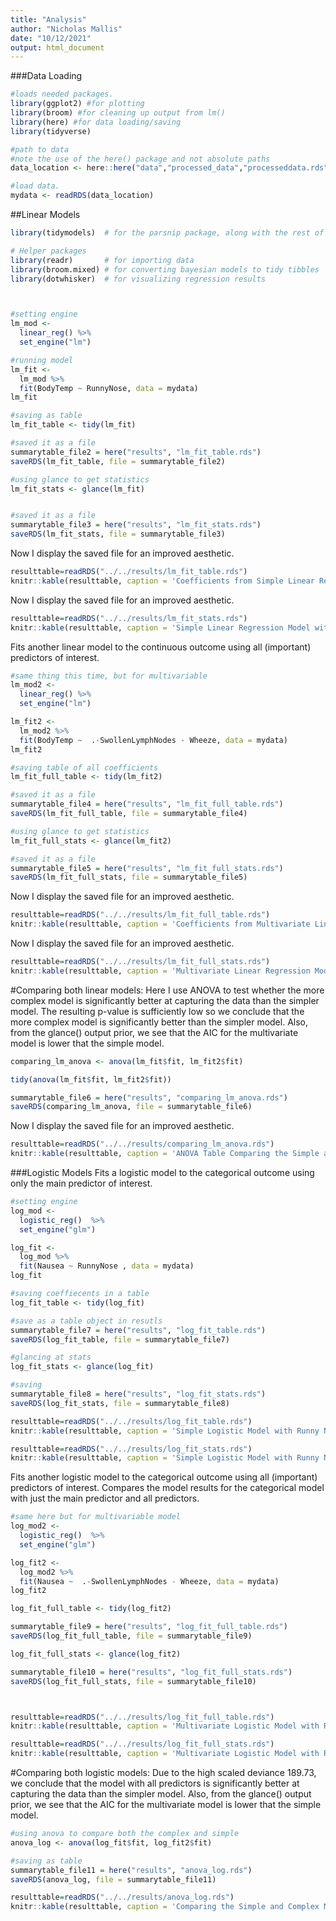 ```yaml
---
title: "Analysis"
author: "Nicholas Mallis"
date: "10/12/2021"
output: html_document
---
```


###Data Loading 
```r
#loads needed packages.
library(ggplot2) #for plotting
library(broom) #for cleaning up output from lm()
library(here) #for data loading/saving
library(tidyverse)

#path to data
#note the use of the here() package and not absolute paths
data_location <- here::here("data","processed_data","processeddata.rds")

#load data. 
mydata <- readRDS(data_location)

```

##Linear Models
```r
library(tidymodels)  # for the parsnip package, along with the rest of tidymodels

# Helper packages
library(readr)       # for importing data
library(broom.mixed) # for converting bayesian models to tidy tibbles
library(dotwhisker)  # for visualizing regression results



#setting engine
lm_mod <- 
  linear_reg() %>% 
  set_engine("lm")

#running model
lm_fit <- 
  lm_mod %>% 
  fit(BodyTemp ~ RunnyNose, data = mydata)
lm_fit

#saving as table
lm_fit_table <- tidy(lm_fit)

#saved it as a file
summarytable_file2 = here("results", "lm_fit_table.rds")
saveRDS(lm_fit_table, file = summarytable_file2)

#using glance to get statistics
lm_fit_stats <- glance(lm_fit)


#saved it as a file
summarytable_file3 = here("results", "lm_fit_stats.rds")
saveRDS(lm_fit_stats, file = summarytable_file3)


```

Now I  display the saved file for an improved aesthetic. 
```r

resulttable=readRDS("../../results/lm_fit_table.rds")
knitr::kable(resulttable, caption = 'Coefficients from Simple Linear Regression Model with Body Temperature as the outcome and Runny Nose as the predictor')
```


Now I  display the saved file for an improved aesthetic. 
```r

resulttable=readRDS("../../results/lm_fit_stats.rds")
knitr::kable(resulttable, caption = 'Simple Linear Regression Model with Body Temperature as the outcome and Runny Nose as the predictor')
```




Fits another linear model to the continuous outcome using all (important) predictors of interest.
```r

#same thing this time, but for multivariable
lm_mod2 <- 
  linear_reg() %>% 
  set_engine("lm")

lm_fit2 <- 
  lm_mod2 %>% 
  fit(BodyTemp ~  .-SwollenLymphNodes - Wheeze, data = mydata)
lm_fit2

#saving table of all coefficients
lm_fit_full_table <- tidy(lm_fit2)

#saved it as a file
summarytable_file4 = here("results", "lm_fit_full_table.rds")
saveRDS(lm_fit_full_table, file = summarytable_file4)

#using glance to get statistics
lm_fit_full_stats <- glance(lm_fit2)

#saved it as a file
summarytable_file5 = here("results", "lm_fit_full_stats.rds")
saveRDS(lm_fit_full_stats, file = summarytable_file5)

```



Now I  display the saved file for an improved aesthetic. 
```r

resulttable=readRDS("../../results/lm_fit_full_table.rds")
knitr::kable(resulttable, caption = 'Coefficients from Multivariate Linear Regression Model with Body Temperature as the outcome and Runny Nose and all other covariates as the predictors')
```


Now I  display the saved file for an improved aesthetic. 
```r

resulttable=readRDS("../../results/lm_fit_full_stats.rds")
knitr::kable(resulttable, caption = 'Multivariate Linear Regression Model with Body Temperature as the outcome and Runny Nose and all other covariates as the predictors')
```


#Comparing both linear models:
Here I use ANOVA to test whether the more complex model is significantly better at capturing the data than the simpler model. The resulting p-value is sufficiently low so we conclude that the more complex model is significantly better than the simpler model. Also, from the glance() output prior, we see that the AIC for the multivariate model is lower that the simple model.

```r

comparing_lm_anova <- anova(lm_fit$fit, lm_fit2$fit)

tidy(anova(lm_fit$fit, lm_fit2$fit))

summarytable_file6 = here("results", "comparing_lm_anova.rds")
saveRDS(comparing_lm_anova, file = summarytable_file6)
```

Now I  display the saved file for an improved aesthetic. 
```r

resulttable=readRDS("../../results/comparing_lm_anova.rds")
knitr::kable(resulttable, caption = 'ANOVA Table Comparing the Simple and Complex Models')
```


###Logistic Models
Fits a logistic model to the categorical outcome using only the main predictor of interest.

```r

#setting engine
log_mod <- 
  logistic_reg()  %>% 
  set_engine("glm")

log_fit <- 
  log_mod %>% 
  fit(Nausea ~ RunnyNose , data = mydata)
log_fit

#saving coeffiecents in a table
log_fit_table <- tidy(log_fit)

#save as a table object in resutls 
summarytable_file7 = here("results", "log_fit_table.rds")
saveRDS(log_fit_table, file = summarytable_file7)

#glancing at stats
log_fit_stats <- glance(log_fit)

#saving
summarytable_file8 = here("results", "log_fit_stats.rds")
saveRDS(log_fit_stats, file = summarytable_file8)

```


```r

resulttable=readRDS("../../results/log_fit_table.rds")
knitr::kable(resulttable, caption = 'Simple Logistic Model with Runny Nose as the Predictor and Nausea as the Outcome')
```


```r

resulttable=readRDS("../../results/log_fit_stats.rds")
knitr::kable(resulttable, caption = 'Simple Logistic Model with Runny Nose as the Predictor and Nausea as the Outcome')
```

Fits another logistic model to the categorical outcome using all (important) predictors of interest. Compares the model results for the categorical model with just the main predictor and all predictors. 

```r
#same here but for multivariable model
log_mod2 <- 
  logistic_reg()  %>% 
  set_engine("glm")

log_fit2 <- 
  log_mod2 %>% 
  fit(Nausea ~  .-SwollenLymphNodes - Wheeze, data = mydata)
log_fit2

log_fit_full_table <- tidy(log_fit2)

summarytable_file9 = here("results", "log_fit_full_table.rds")
saveRDS(log_fit_full_table, file = summarytable_file9)

log_fit_full_stats <- glance(log_fit2)

summarytable_file10 = here("results", "log_fit_full_stats.rds")
saveRDS(log_fit_full_stats, file = summarytable_file10)




```

```r

resulttable=readRDS("../../results/log_fit_full_table.rds")
knitr::kable(resulttable, caption = 'Multivariate Logistic Model with Runny Nose and other Covariates as the Predictors and Nausea as the Outcome')
```


```r

resulttable=readRDS("../../results/log_fit_full_stats.rds")
knitr::kable(resulttable, caption = 'Multivariate Logistic Model with Runny Nose and other Covariates as the Predictors and Nausea as the Outcome')
```


#Comparing both logistic models:
Due to the high scaled deviance 189.73, we conclude that the model with all predictors is significantly better at capturing the data than the simpler model. Also, from the glance() output prior, we see that the AIC for the multivariate model is lower that the simple model.
```r
#using anova to compare both the complex and simple
anova_log <- anova(log_fit$fit, log_fit2$fit)

#saving as table
summarytable_file11 = here("results", "anova_log.rds")
saveRDS(anova_log, file = summarytable_file11)

```


```r

resulttable=readRDS("../../results/anova_log.rds")
knitr::kable(resulttable, caption = 'Comparing the Simple and Complex Models')
```

